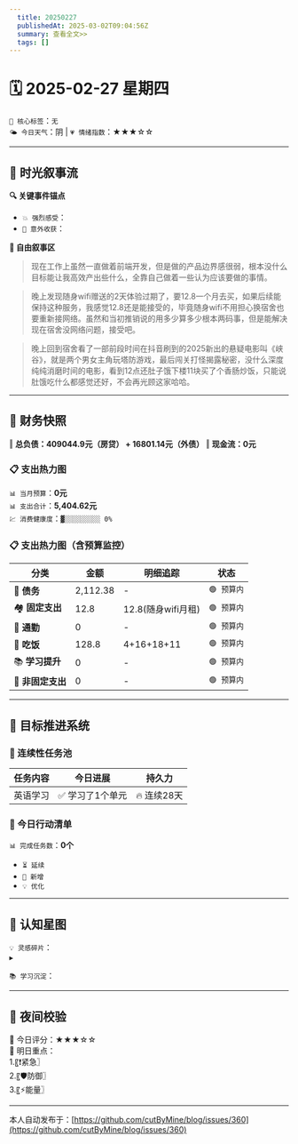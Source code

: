 ```yaml
---
  title: 20250227
  publishedAt: 2025-03-02T09:04:56Z
  summary: 查看全文>>
  tags: []
---
```


# 🗓️ 2025-02-27 星期四
`🔑 核心标签`：`无`  
`🌤️ 今日天气`：阴 | `💗 情绪指数`：★★★☆☆  

---

## 🌊 **时光叙事流**
**🔍 关键事件锚点**  
- `💥 强烈感受`：  
- `🎉 意外收获`：  

**📖 自由叙事区**  
> 现在工作上虽然一直做着前端开发，但是做的产品边界感很弱，根本没什么目标能让我高效产出些什么，全靠自己做着一些认为应该要做的事情。  
 
> 晚上发现随身wifi赠送的2天体验过期了，要12.8一个月去买，如果后续能保持这种服务，我感觉12.8还是能接受的，毕竟随身wifi不用担心换宿舍也要重新接网络。虽然和当初推销说的用多少算多少根本两码事，但是能解决现在宿舍没网络问题，接受吧。  
 
> 晚上回到宿舍看了一部前段时间在抖音刷到的2025新出的悬疑电影叫《峡谷》，就是两个男女主角玩塔防游戏，最后闯关打怪揭露秘密，没什么深度纯纯消磨时间的电影，看到12点还肚子饿下楼11块买了个香肠炒饭，只能说肚饿吃什么都感觉还好，不会再光顾这家哈哈。


---

## 💸 **财务快照**
‖ **总负债：409044.9元（房贷） + 16801.14元（外债）**
‖ **现金流：0元**

### 📋 支出热力图

`📊 当月预算`：**0元**  
`📊 支出合计`：**5,404.62元**  
`💹 消费健康度`：`▓░░░░░░░░░ 0%`  
### 📋 支出热力图（含预算监控）
| 分类         | 金额    | 明细追踪                  | 状态           |
|--------------|---------|---------------------------|----------------|
| 🏦 **债务**    | 2,112.38   | -  | `🟢 预算内`   |
| 🏘️ **固定支出** | 12.8     | 12.8(随身wifi月租)     | `🟢 预算内`     |
| 🚌 **通勤**     | 0      | -          | `🟢 预算内`     |
| 🍜 **吃饭**     | 128.8     | 4+16+18+11      | `🟢 预算内`   |
| 📚 **学习提升** | 0      | -       | `🟢 预算内`     |
| 🎲 **非固定支出** | 0     | -      | `🟢 预算内`  |


---

## 🎯 **目标推进系统**

### 🔄 连续性任务池
| 任务内容                | 今日进展          | 持久力     |
|-------------------------|-------------------|------------|
| 英语学习         | ✅ 学习了1个单元 | 🔥 连续28天  |

### 📌 今日行动清单

`📊 完成任务数`：**0个**  
- `⏳ 延续` 
- `🚩 新增` 
- `💡 优化` 

---

## 🌌 **认知星图**
`💡 灵感碎片`：  
▸ 


`📚 学习沉淀`：  
> 

---

## 🌃 夜间校验
🌠 今日评分：★★★☆☆  
🚀 明日重点：  
1.〖❗紧急〗  
2.〖🛡️防御〗  
3.〖⚡能量〗  


---
本人自动发布于：[https://github.com/cutByMine/blog/issues/360](https://github.com/cutByMine/blog/issues/360)
